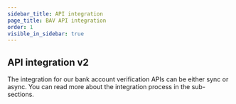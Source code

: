 ```yaml
---
sidebar_title: API integration
page_title: BAV API integration
order: 1
visible_in_sidebar: true
---
```


## API integration v2

The integration for our bank account verification APIs can be either sync or async. You can read more about the integration process in the sub-sections.

<NestedEndpoints />

<WasPageHelpful />
